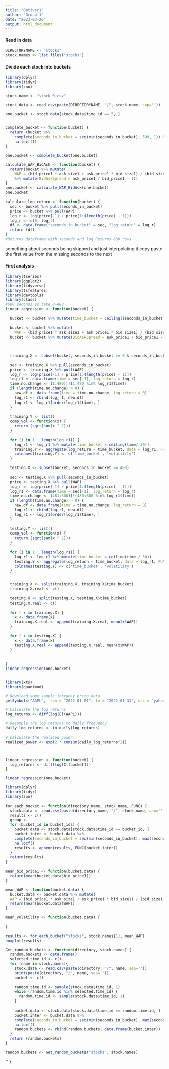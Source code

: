 ```yaml
---
title: "Optiver1"
author: "Group 1"
date: "2023-03-26"
output: html_document
---
```



#### Read in data

```r
DIRECTORYNAME <- "stocks"
stock.names <- list.files("stocks")
```

#### Divide each stock into buckets

```r
library(dplyr)
library(tidyr)
library(zoo)

stock.name <- "stock_0.csv"

stock.data <- read.csv(paste(DIRECTORYNAME, "/", stock.name, sep=''))

one.bucket <- stock.data[stock.data$time_id == 5, ]


complete_bucket <- function(bucket) {
  return (bucket %>%
    complete(seconds_in_bucket = seq(min(seconds_in_bucket), 599, 1)) %>%
    na.locf())
}

one.bucket <- complete_bucket(one.bucket)

```

```r
calculate_WAP_BidAsk <- function(bucket) {
  return(bucket %>% mutate(
    WAP = (bid_price1 * ask_size1 + ask_price1 * bid_size1) / (bid_size1 + ask_size1))
    %>% mutate(BidAskSpread = ask_price1 / bid_price1 - 1))
}
one.bucket <- calculate_WAP_BidAsk(one.bucket)
one.bucket
```

``` r
calculate_log_return <- function(bucket) {
  sec <- bucket %>% pull(seconds_in_bucket)
  price <- bucket %>% pull(WAP)
  log_r <- log(price[-1] / price[1:(length(price) - 1)])
  log_r <- c(0, log_r)
  df <- data.frame("seconds_in_bucket" = sec, "log_return" = log_r)
  return (df)
}
#Returns dataframe with seconds and log_Returns 600 rows
```


something about seconds being skipped and just interpolating it copy paste the first value from the missing seconds to the next

#### First analysis
```R
library(tseries)
library(ggplot2)
library(tidyverse)
library(tsfeatures)
library(devtools)
library(class)
#600 seconds so take 0~480
linear.regression <- function(bucket) {
  
  bucket <- bucket %>% mutate(time_bucket = ceiling((seconds_in_bucket + 1) / 30))
  
  bucket <- bucket %>% mutate(
    WAP = (bid_price1 * ask_size1 + ask_price1 * bid_size1) / (bid_size1 + ask_size1))
  bucket <- bucket %>% mutate(BidAskSpread = ask_price1 / bid_price1 - 1)

  
  
  training.X <- subset(bucket, seconds_in_bucket >= 0 & seconds_in_bucket <= 479)
  
  sec <- training.X %>% pull(seconds_in_bucket)
  price <- training.X %>% pull(WAP)
  log_r <- log(price[-1] / price[1:(length(price) - 1)])
  log_r1 <- data.frame(time = sec[-1], log_return = log_r)
  time.no.change <- (1:480)[!(1:480 %in% log_r1$time)]
  if (length(time.no.change) > 0) {
    new.df <- data.frame(time = time.no.change, log_return = 0)
    log_r1 <- rbind(log_r1, new.df)
    log_r1 <- log_r1[order(log_r1$time), ]
  }
  
  training.Y <- list()
  comp_vol <- function(x) {
    return (sqrt(sum(x ^ 2)))
  }
  
  for (i in 1 : length(log_r1)) {
    log_r1 <- log_r1 %>% mutate(time_bucket = ceiling(time/ 30))
    training.Y <- aggregate(log_return ~ time_bucket, data = log_r1, FUN = comp_vol)
    colnames(training.Y) <- c('time_bucket', 'volatility')
  }

  testing.X <- subset(bucket, seconds_in_bucket >= 480)
  
  sec <- testing.X %>% pull(seconds_in_bucket)
  price <- testing.X %>% pull(WAP)
  log_r <- log(price[-1] / price[1:(length(price) - 1)])
  log_r1 <- data.frame(time = sec[-1], log_return = log_r)
  time.no.change <- (481:600)[!(480:600 %in% log_r1$time)]
  if (length(time.no.change) > 0) {
    new.df <- data.frame(time = time.no.change, log_return = 0)
    log_r1 <- rbind(log_r1, new.df)
    log_r1 <- log_r1[order(log_r1$time), ]
  }
  
  testing.Y <- list()
  comp_vol <- function(x) {
    return (sqrt(sum(x ^ 2)))
  }
  
  for (i in 1 : length(log_r1)) {
    log_r1 <- log_r1 %>% mutate(time_bucket = ceiling(time / 30))
    testing.Y <- aggregate(log_return ~ time_bucket, data = log_r1, FUN = comp_vol)
    colnames(testing.Y) <- c('time_bucket', 'volatility')
  }


  training.X <- split(training.X, training.X$time_bucket)
  training.X.real <- c()
  
  testing.X <- split(testing.X, testing.X$time_bucket)
  testing.X.real <- c()
  
  for ( x in training.X) {
    x <- data.frame(x)
    training.X.real <- append(training.X.real, mean(x$WAP))
  }
  
  for ( x in testing.X) {
    x <- data.frame(x)
    testing.X.real <- append(testing.X.real, mean(x$WAP))
  }
  
  
}
linear.regression(one.bucket)



```



```r

library(xts)
library(quantmod)

# Download some sample intraday price data
getSymbols("AAPL", from = "2022-01-01", to = "2022-01-31", src = "yahoo")

# Calculate the log returns
log_returns <- diff(log(Cl(AAPL)))

# Resample the log returns to daily frequency
daily_log_returns <- to.daily(log_returns)

# Calculate the realized power
realized_power <- exp(2 * cumsum(daily_log_returns^2))



linear.regression <- function(bucket) {
  log_returns <- diff(log(Cl(bucket)))
}

linear.regression(one.bucket)

```




































```r
library(dplyr)
library(tidyr)
library(zoo)

for_each_bucket <- function(directory_name, stock_name, FUNC) {
  stock.data <- read.csv(paste(directory_name, "/", stock_name, sep=''))
  results <- c()
  group <- 
  for (bucket_id in bucket_ids) {
    bucket.data <- stock.data[stock.data$time_id == bucket_id, ]
    bucket.inter <- bucket.data %>% 
    complete(seconds_in_bucket = seq(min(seconds_in_bucket), max(seconds_in_bucket) , 1)) %>%
    na.locf()
    results <- append(results, FUNC(bucket.inter))
  }
  return(results)
}

mean_bid_price1 <- function(bucket.data) {
  return(mean(bucket.data$bid_price1))
}

mean_WAP <- function(bucket.data) {
  bucket.data <- bucket.data %>% mutate(
  WAP = (bid_price1 * ask_size1 + ask_price1 * bid_size1) / (bid_size1 + ask_size1))
  return(mean(bucket.data$WAP))
}

mean_volatility <- function(bucket.data) {
  
}

results <- for_each_bucket("stocks", stock.names[1], mean_WAP)
boxplot(results)
```

```r
Get_random_buckets <- function(directory, stock.names) {
  random.buckets <- data.frame()
  selected.time_id <- c()
  for (name in stock.names){
    stock.data <- read.csv(paste(directory, "/", name, sep=''))
    print(paste(directory, "/", name, sep=''))
    bucket <- c()
    
    random.time.id <- sample(stock.data$time_id, 1)
    while (random.time.id %in% selected.time_id) {
      random.time.id <- sample(stock.data$time_id, 1)
    }
    
    bucket.data <- stock.data[stock.data$time_id == random.time.id, ]
    bucket.inter <- bucket.data %>% 
    complete(seconds_in_bucket = seq(min(seconds_in_bucket), max(seconds_in_bucket) , 1)) %>%
    na.locf()
    random.buckets <- rbind(random.buckets, data.frame(bucket.inter))
  }
  return (random.buckets)
}

random.buckets <- Get_random_buckets("stocks", stock.names)
```

```r






















